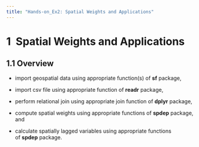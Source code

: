 ```yaml
---
title: "Hands-on_Ex2: Spatial Weights and Applications"
---
```


# **1  Spatial Weights and Applications**

## **1.1 Overview**

-   import geospatial data using appropriate function(s) of **sf** package,

-   import csv file using appropriate function of **readr** package,

-   perform relational join using appropriate join function of **dplyr** package,

-   compute spatial weights using appropriate functions of **spdep** package, and

-   calculate spatially lagged variables using appropriate functions of **spdep** package.
